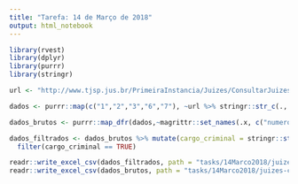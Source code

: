 ```yaml
---
title: "Tarefa: 14 de Março de 2018"
output: html_notebook
---
```


```r
library(rvest)
library(dplyr)
library(purrr)
library(stringr)
```

```r
url <- "http://www.tjsp.jus.br/PrimeiraInstancia/Juizes/ConsultarJuizes?parametro="

dados <- purrr::map(c("1","2","3","6","7"), ~url %>% stringr::str_c(.,.x)%>%  read_html() %>% html_table(trim = T) %>% pluck(1))

dados_brutos <- purrr::map_dfr(dados,~magrittr::set_names(.x, c("numero", "nome", "entrancia1", "cargo", "inicio", "entrancia2", "anterior", "geral")))

dados_filtrados <- dados_brutos %>% mutate(cargo_criminal = stringr::str_detect(cargo, "[C-c]rim")) %>% 
  filter(cargo_criminal == TRUE)

readr::write_excel_csv(dados_filtrados, path = "tasks/14Marco2018/juizes-comarca-SP.csv")
readr::write_excel_csv(dados_brutos, path = "tasks/14Marco2018/juizes-comarca-SP_BRUTO.csv")
```

